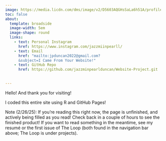 ```yaml
---
image: https://media.licdn.com/dms/image/v2/D5603AQGHsSaLa6h51A/profile-displayphoto-shrink_400_400/B56ZTxjuReGUAg-/0/1739219461919?e=1746057600&v=beta&t=opAPXylC0pYJIDxqyRBSHpeJrI95RTTTHjTf5tiisK8
toc: false
about:
  template: broadside
  image-width: 5em
  image-shape: round
  links:
    - text: Personal Instagram
      href: https://www.instagram.com/jazzmiinpearll/
    - text: Email
      href: "mailto:jpduncan2022@gmail.com?
      &subject=I Came From Your Website!"
    - text: GitHub Repo
      href: https://github.com/jazzminpearlduncan/Website-Project.git
      
        
---
```


Hello! And thank you for visiting!

I coded this entire site using R and GitHub Pages! 

Note (2/26/25): If you're reading this right now, the page is unfinished, and actively being filled as you read! Check back in a couple of hours to see the finished product! If you want to read something in the meantime, see my resumé or the first issue of The Loop (both found in the navigation bar above; The Loop is under projects).


